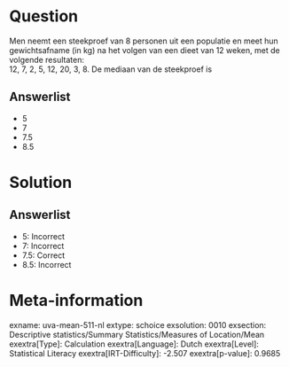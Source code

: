 Question
========

Men neemt een steekproef van 8 personen uit een populatie en meet hun
gewichtsafname (in kg) na het volgen van een dieet van 12 weken, met de
volgende resultaten:\
12, 7, 2, 5, 12, 20, 3, 8. De mediaan van de steekproef is

Answerlist
----------

* 5
* 7
* 7.5
* 8.5

Solution
========

Answerlist
----------

* 5: Incorrect
* 7: Incorrect
* 7.5: Correct
* 8.5: Incorrect

Meta-information
================
exname: uva-mean-511-nl
extype: schoice
exsolution: 0010
exsection: Descriptive statistics/Summary Statistics/Measures of Location/Mean
exextra[Type]: Calculation
exextra[Language]: Dutch
exextra[Level]: Statistical Literacy
exextra[IRT-Difficulty]: -2.507
exextra[p-value]: 0.9685
